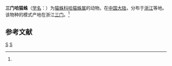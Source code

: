 {{Speciesbox
| taxon = Hamataliwa sanmenensis
| binomial_authority = (Song et Zheng, 1991)<ref name='id14162'>{{cite web| url =http://www.bioinfo.cn/db05/BjdwSpecies.php?action=view&id=14162| title =三门哈猫蛛| work =《中国动物物种编目数据库》| publisher =中国科学院微生物研究所| author =中国科学院动物研究所| accessdate =2009-04-28| deadurl =yes| archiveurl =https://web.archive.org/web/20160305002339/http://www.bioinfo.cn/db05/BjdwSpecies.php?action=view&id=14162| archivedate =2016-03-05}}</ref>
}}

'''三门哈猫蛛'''（[[学名|学名]]：{{lang|la|''Hamataliwa sanmenensis''}}）为[[猫蛛科|猫蛛科]][[哈猫蛛属|哈猫蛛属]]的动物。在[[中国大陆|中国大陆]]，分布于[[浙江|浙江]]等地。该物种的模式产地在浙江[[三门|三门]]。<ref name='id14162'/>

== 参考文献 ==
{{reflist}}

{{蜘蛛小作品}}

{{taxonbar}}
[[Category:_1991年描述的动物|S]]
[[Category:哈猫蛛属|S]]